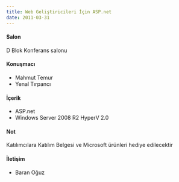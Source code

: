 ```yaml
---
title: Web Geliştiricileri İçin ASP.net
date: 2011-03-31
---
```


#### Salon
D Blok Konferans salonu

#### Konuşmacı
- Mahmut Temur
- Yenal Tırpancı

#### İçerik
- ASP.net
- Windows Server 2008 R2 HyperV 2.0

#### Not
Katılımcılara Katılım Belgesi ve Microsoft ürünleri hediye edilecektir

#### İletişim
- Baran Oğuz